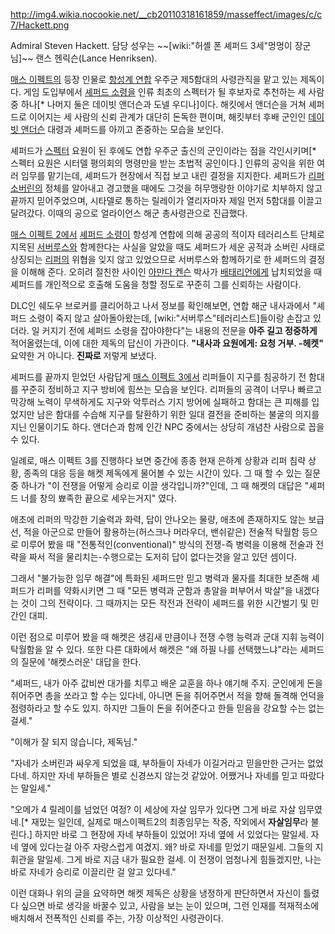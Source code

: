 http://img4.wikia.nocookie.net/__cb20110318161859/masseffect/images/c/c7/Hackett.png

Admiral Steven Hackett. 
담당 성우는 ~~[wiki:"허셸 폰 셰퍼드 3세"멍멍이 장군님]~~ 랜스 헨릭슨(Lance Henriksen).

[[매스 이펙트]]의 등장 인물로 [[항성계 연합]] 우주군 제5함대의 사령관직을 맡고 있는 제독이다. 게임 도입부에서 [[셰퍼드 소령]]을 인류 최초의 스펙터가 될 후보자로 추천하는 세 사람 중 하나[* 나머지 둘은 데이빗 앤더슨과 도넬 우디나]이다. 해킷에서 앤더슨을 거쳐 셰퍼드로 이어지는 세 사람의 신뢰 관계가 대단히 돈독한 편이며, 해킷부터 후배 군인인 [[데이빗 앤더슨]] 대령과 셰퍼드를 아끼고 존중하는 모습을 보인다.

셰퍼드가 [[스펙터]] 요원이 된 후에도 연합 우주군 출신의 군인이라는 점을 각인시키며[* 스펙터 요원은 시터델 평의회의 명령만을 받는 초법적 공인이다.] 인류의 공익을 위한 여러 임무를 맡기는데, 셰퍼드가 현장에서 직접 보고 내린 결정을 지지한다. 셰퍼드가 [[리퍼]] [[소버린]]의 정체를 알아내고 경고했을 때에도 그것을 허무맹랑한 이야기로 치부하지 않고 끝까지 믿어주었으며, 시타델로 통하는 릴레이가 열리자마자 제일 먼저 5함대를 이끌고 달려갔다. 이때의 공으로 얼라이언스 해군 총사령관으로 진급했다.

[[매스 이펙트 2]]에서 [[셰퍼드 소령]]이 항성계 연합에 의해 공공의 적이자 테러리스트 단체로 지목된 [[서버루스]]와 함께한다는 사실을 알았을 때도 셰퍼드가 세운 공적과 소버린 사태로 상징되는 [[리퍼]]의 위협을 잊지 않고 있었으므로 서버루스와 함께하기로 한 셰퍼드의 결정을 이해해 준다. 오히려 절친한 사이인 [[아만다 켄슨]] 박사가 [[배태리언]]에게 납치되었을 때 셰퍼드를 개인적으로 호출해 도움을 청할 정도로 꾸준히 그를 신뢰하는 사람이다.

DLC인 쉐도우 브로커를 클리어하고 나서 정보를 확인해보면, 연합 해군 내사과에서 "셰퍼드 소령이 죽지 않고 살아돌아왔는데, [wiki:"서버루스"테러리스트]들이랑 손잡고 있더라. 일 커지기 전에 셰퍼드 소령을 잡아야한다"는 내용의 전문을 '''아주 길고 정중하게''' 적어올렸는데, 이에 대한 제독의 답신이 가관이다. '''"내사과 요원에게: 요청 거부. -헤켓"''' 요약한 거 아니다. '''진짜로''' 저렇게 보냈다.

셰퍼드를 끝까지 믿었던 사람답게 [[매스 이펙트 3]]에서 리퍼들이 지구를 침공하기 전 함대를 꾸준히 정비하고 지구 방비에 힘쓰는 모습을 보인다. 리퍼들의 공격이 너무나 빠르고 막강해 노력이 무색하게도 지구와 악투러스 기지 방어에 실패하고 함대는 큰 피해를 입었지만 남은 함대를 수습해 지구를 탈환하기 위한 일대 결전을 준비하는 불굴의 의지를 지닌 인물이기도 하다. 앤더슨과 함께 인간 NPC 중에서는 상당히 개념찬 사람으로 꼽을 수 있다.

일례로, 매스 이펙트 3를 진행하다 보면 중간에 종종 현재 은하계 상황과 리퍼 침략 상황, 종족의 대응 등을 해켓 제독에게 물어볼 수 있는 시간이 있다. 그 때 할 수 있는 질문 중 하나가 "이 전쟁을 어떻게 승리로 이끌 생각입니까?"인데, 그 때 해켓의 대답은 "셰퍼드 너를 창의 뾰족한 끝으로 세우는거지" 였다. 

애초에 리퍼의 막강한 기술력과 화력, 답이 안나오는 물량, 애초에 존재하지도 않는 보급선, 적을 아군으로 만들어 활용하는(허스크나 머라우더, 밴쉬같은) 전술적 탁월함 등으로 미루어 봤을 때 "전통적인(conventional)" 방식의 전쟁-즉 병력을 이용해 전술과 전략을 짜서 적을 물리치는-수행으로는 도저히 답이 없다는것을 알고 있던 셈이다. 

그래서 "불가능한 임무 해결"에 특화된 셰퍼드만 믿고 병력과 물자를 최대한 보존해 셰퍼드가 리퍼를 약화시키면 그 때 "모든 병력과 군함과 총알을 퍼부어서 박살"을 내겠다는 것이 그의 전략이다. 그 때까지는 모든 작전과 전략이 셰퍼드를 위한 시간벌기 및 민간인 대피.

이런 점으로 미루어 봤을 때 해켓은 생김새 만큼이나 전쟁 수행 능력과 군대 지휘 능력이 탁월함을 알 수 있다. 또한 다른 대화에서 해켓은 "왜 하필 나를 선택했느냐"라는 셰퍼드의 질문에 '해켓스러운' 대답을 한다.

"셰퍼드, 내가 아주 값비싼 대가를 치루고 배운 교훈을 하나 얘기해 주지. 군인에게 돈을 쥐어주면 총을 쏘라고 할 수는 있다네, 아니면 돈을 쥐어주면서 적을 향해 돌격해 언덕을 점령하라고 할 수도 있지. 하지만 그들이 돈을 쥐어준다고 한들 믿음을 강요할 수는 없는걸세."

"이해가 잘 되지 않습니다, 제독님."

"자네가 소버린과 싸우게 되었을 떄, 부하들이 자네가 이길거라고 믿을만한 근거는 없었다네. 하지만 자네 부하들은 별로 신경쓰지 않는것 같았어. 어쨌거나 자네를 믿고 따랐다는 말일세."

"오메가 4 릴레이를 넘었던 여정? 이 세상에 자살 임무가 있다면 그게 바로 자살 임무였네.[* 재밌는 일인데, 실제로 매스이펙트2의 최종임무는 작중, 작외에서 '''자살임무'''라 불린다.] 하지만 바로 그 현장에 자네 부하들이 있었어! 자네 옆에 서 있었다는 말일세. 자네 옆에 있다는걸 아주 자랑스럽게 여겼지. 왜? 바로 자네를 믿었기 때문일세. 그들의 지휘관을 말일세. 그게 바로 지금 내가 필요한 걸세. 이 전쟁이 엄청나게 힘들겠지만, 나는 바로 자네가 승리로 이끌리란 걸 알고 있다네."

이런 대화나 위의 글을 요약하면 해켓 제독은 상황을 냉정하게 판단하면서 자신이 틀렸다 싶으면 바로 생각을 바꿀수 있고, 사람을 보는 눈이 있으며, 그런 인재를 적재적소에 배치해서 전폭적인 신뢰를 주는, 가장 이상적인 사령관이다.
